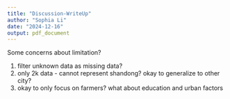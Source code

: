 ```yaml
---
title: "Discussion-WriteUp"
author: "Sophia Li"
date: "2024-12-16"
output: pdf_document
---
```


Some concerns about limitation?

1. filter unknown data as missing data?
2. only 2k data - cannot represent shandong? okay to generalize to other city? 
3. okay to only focus on farmers? what about education and urban factors